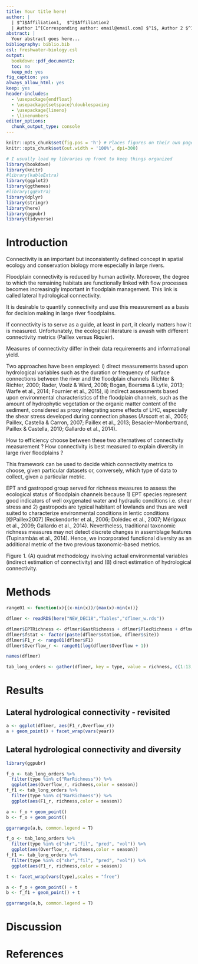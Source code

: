 ```yaml
---
title: Your title here!
author: |
  | $^1$Affiliation1,  $^2$Affiliation2
  | Author 1^[Corresponding author: email@email.com] $^1$, Author 2 $^1$, Author 3 $^2$
abstract: |
  Your abstract goes here...
bibliography: biblio.bib
csl: freshwater-biology.csl
output:
  bookdown::pdf_document2:
  toc: no
  keep_md: yes
fig_caption: yes
always_allow_html: yes
keep: yes
header-includes:
  - \usepackage{endfloat}    
  - \usepackage{setspace}\doublespacing
  - \usepackage{lineno}
  - \linenumbers
editor_options: 
  chunk_output_type: console
---
```



```r
knitr::opts_chunk$set(fig.pos = 'h') # Places figures on their own pages
knitr::opts_chunk$set(out.width = '100%', dpi=300)

# I usually load my libraries up front to keep things organized
library(bookdown)
library(knitr)
#library(kableExtra)
library(ggplot2)
library(ggthemes)
#library(ggExtra)
library(dplyr)
library(stringr)
library(here)
library(ggpubr)
library(tidyverse)

```

# Introduction

Connectivity is an important but inconsistently defined concept in spatial ecology and conservation biology more especially in large rivers.

Floodplain connectivity is reduced by human activity. Moreover, the degree to which the remaining habitats are functionally linked with flow processes becomes increasingly important in floodplain management. This link is called lateral hydrological connectivity.

It is desirable to quantify connectivity and use this measurement as a basis for decision making in large river floodplains.

If connectivity is to serve as a guide, at least in part, it clearly matters how it is measured. Unfortunately, the ecological literature is awash with different connectivity metrics (Paillex versus Riquier).

Measures of connectivity differ in their data requirements and informational yield.

Two approaches have been employed: i) direct measurements based upon hydrological variables such as the duration or frequency of surface connections between the river and the floodplain channels (Richter & Richter, 2000; Rader, Voelz & Ward, 2008; Bogan, Boersma & Lytle, 2013; Warfe et al., 2014; Fournier et al., 2015), ii) indirect assessments based upon environmental characteristics of the floodplain channels, such as the amount of hydrophytic vegetation or the organic matter content of the sediment, considered as proxy integrating some effects of LHC, especially the shear stress developed during connection phases (Arscott et al., 2005; Paillex, Castella & Carron, 2007; Paillex et al., 2013; Besacier-Monbertrand, Paillex & Castella, 2010; Gallardo et al., 2014).


How to efficiency choose between these two alternatives of connectivity measurement ? 
How connectivity is best measured to explain diversity in large river floodplains ?


This framework can be used to decide which connectivity metrics to choose, given particular datasets or, conversely, which type of data to collect, given a particular metric.

EPT and gastropod group served for richness measures to assess the ecological status of floodplain channels because 1) EPT species represent good indicators of well oxygenated water and hydraulic conditions i.e. shear stress and 2) gastropods are typical habitant of lowlands and thus are well suited to characterize environmental conditions in lentic conditions [@Paillex2007] (Reckendorfer et al., 2006; Dolédec et al., 2007; Mérigoux et al., 2009; Gallardo et al., 2014). Nevertheless, traditional taxonomic richness measures may not detect discrete changes in assemblage features (Tupinambás et al., 2014). Hence, we incorporated functional diversity as an additional metric of the two previous taxonomic-based metrics.


Figure 1. (A) quadrat methodology involving actual environmental variables (indirect estimation of connectivity) and (B) direct estimation of hydrological connectivity.

# Methods

```r
range01 <- function(x){(x-min(x))/(max(x)-min(x))}

dflmer <- readRDS(here("NEW_DEC18","Tables","dflmer_w.rds"))

dflmer$EPTRichness <- dflmer$GastRichness + dflmer$PlecRichness + dflmer$TRichRichness 
dflmer$fstat <- factor(paste(dflmer$station, dflmer$site))
dflmer$F1_r <- range01(dflmer$F1)
dflmer$Overflow_r <- range01(log(dflmer$Overflow + 1))

names(dflmer)

tab_long_orders <- gather(dflmer, key = type, value = richness, c(1:13,21))

```

# Results
## Lateral hydrological connectivity - revisited
```r
a <- ggplot(dflmer, aes(F1_r,Overflow_r))
a + geom_point() + facet_wrap(vars(year))

```
## Lateral hydrological connectivity and diversity
```r

library(ggpubr)

f_o <- tab_long_orders %>% 
  filter(type %in% c("RarRichness")) %>% 
  ggplot(aes(Overflow_r, richness,color = season))
f_f1 <- tab_long_orders %>% 
  filter(type %in% c("RarRichness")) %>% 
  ggplot(aes(F1_r, richness,color = season))

a <- f_o + geom_point()
b <- f_o + geom_point()

ggarrange(a,b, common.legend = T)

```

```r

f_o <- tab_long_orders %>% 
  filter(type %in% c("shr","fil", "pred", "vol")) %>% 
  ggplot(aes(Overflow_r, richness,color = season))
f_f1 <- tab_long_orders %>% 
  filter(type %in% c("shr","fil", "pred", "vol")) %>% 
  ggplot(aes(F1_r, richness,color = season))

t <- facet_wrap(vars(type),scales = "free")

a <- f_o + geom_point() + t
b <- f_f1 + geom_point() + t

ggarrange(a,b, common.legend = T)


```


# Discussion

# References

